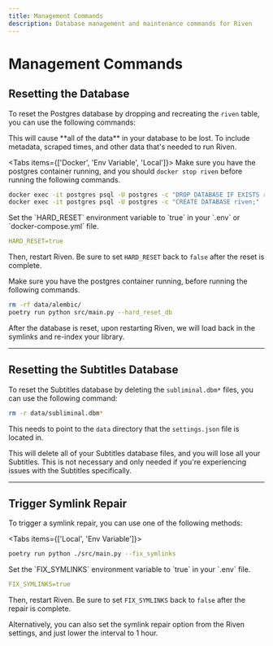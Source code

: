 ```yaml
---
title: Management Commands
description: Database management and maintenance commands for Riven
---
```



# Management Commands

## Resetting the Database

To reset the Postgres database by dropping and recreating the `riven` table, you can use the following commands:

<Callout type="error">
This will cause **all of the data** in your database to be lost. To include metadata, scraped times, and other data that's needed to run Riven.
</Callout>

<Tabs items={['Docker', 'Env Variable', 'Local']}>
<Tab value="Docker">
Make sure you have the postgres container running, and you should `docker stop riven` before running the following commands.

```bash
docker exec -it postgres psql -U postgres -c "DROP DATABASE IF EXISTS riven;"
docker exec -it postgres psql -U postgres -c "CREATE DATABASE riven;"
```
</Tab>

<Tab value="Env Variable">
Set the `HARD_RESET` environment variable to `true` in your `.env` or `docker-compose.yml` file.

```yml
HARD_RESET=true
```

Then, restart Riven. Be sure to set `HARD_RESET` back to `false` after the reset is complete.
</Tab>

<Tab value="Local">
Make sure you have the postgres container running, before running the following commands.

```bash
rm -rf data/alembic/
poetry run python src/main.py --hard_reset_db
```
</Tab>
</Tabs>

After the database is reset, upon restarting Riven, we will load back in the symlinks and re-index your library.

---

## Resetting the Subtitles Database

To reset the Subtitles database by deleting the `subliminal.dbm*` files, you can use the following command:

```bash
rm -r data/subliminal.dbm*
```

This needs to point to the `data` directory that the `settings.json` file is located in.

<Callout type="warn">
This will delete all of your Subtitles database files, and you will lose all your Subtitles.
</Callout>

<Callout>
This is not necessary and only needed if you're experiencing issues with the Subtitles specifically.
</Callout>

---

## Trigger Symlink Repair

To trigger a symlink repair, you can use one of the following methods:

<Tabs items={['Local', 'Env Variable']}>
<Tab value="Local">
```bash
poetry run python ./src/main.py --fix_symlinks
```
</Tab>

<Tab value="Env Variable">
Set the `FIX_SYMLINKS` environment variable to `true` in your `.env` file.

```yml
FIX_SYMLINKS=true
```

Then, restart Riven. Be sure to set `FIX_SYMLINKS` back to `false` after the repair is complete.
</Tab>
</Tabs>

Alternatively, you can also set the symlink repair option from the Riven settings, and just lower the interval to 1 hour.
